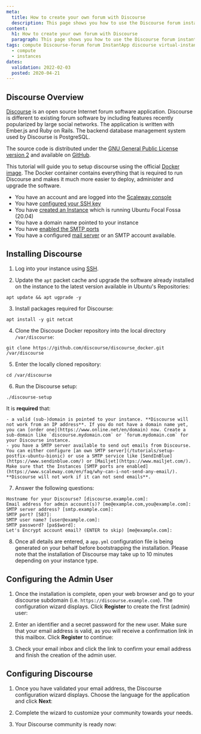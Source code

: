 ```yaml
---
meta:
  title: How to create your own forum with Discourse
  description: This page shows you how to use the Discourse forum instant app on your Instance.
content:
  h1: How to create your own forum with Discourse
  paragraph: This page shows you how to use the Discourse forum instant app on your Instance.
tags: compute Discourse-forum forum InstantApp discourse virtual-instance
  - compute
  - instances
dates:
  validation: 2022-02-03
  posted: 2020-04-21
---
```


## Discourse Overview

[Discourse](https://www.discourse.org) is an open source Internet forum software application. Discourse is different to existing forum software by including features recently popularized by large social networks. The application is written with Ember.js and Ruby on Rails. The backend database management system used by Discourse is PostgreSQL.

The source code is distributed under the [GNU General Public License version 2](https://www.gnu.org/licenses/old-licenses/gpl-2.0.html) and available on [GitHub](https://github.com/discourse/discourse).

This tutorial will guide you to setup discourse using the official [Docker image](https://github.com/discourse/discourse_docker). The Docker container contains everything that is required to run Discourse and makes it much more easier to deploy, administer and upgrade the software.

<Message type="requirement">

- You have an account and are logged into the [Scaleway console](https://console.scaleway.com)
- You have [configured your SSH key](/console/my-project/how-to/create-ssh-key)
- You have [created an Instance](/compute/instances/how-to/create-an-instance/) which is running Ubuntu Focal Fossa (20.04)
- You have a domain name pointed to your instance
- You have [enabled the SMTP ports](https://www.scaleway.com/en/faq/why-can-i-not-send-any-email/)
- You have a configured [mail server](/tutorials/setup-postfix-ubuntu-bionic) or an SMTP account available.

</Message>

## Installing Discourse

1. Log into your instance using [SSH](/compute/instances/how-to/connect-to-instance).

2. Update the `apt` packet cache and upgrade the software already installed on the instance to the latest version available in Ubuntu's Repositories:

  ```
  apt update && apt ugprade -y
  ```

3. Install packages required for Discourse:

  ```
  apt install -y git netcat
  ```

4. Clone the Discouse Docker repository into the local directory `/var/discourse`:

  ```
  git clone https://github.com/discourse/discourse_docker.git /var/discourse
  ```

5. Enter the locally cloned repository:

  ```
  cd /var/discourse
  ```

6. Run the Discourse setup:

  ```
  ./discourse-setup
  ```

  <Message type="important">
  
  It is **required** that:

    - a valid (sub-)domain is pointed to your instance. **Discourse will not work from an IP address**. If you do not have a domain name yet, you can [order one](https://www.online.net/en/domain) now. Create a sub-domain like `discourse.mydomain.com` or `forum.mydomain.com` for your Discourse instance.
    - you have a SMTP server available to send out emails from Discourse. You can either configure [an own SMTP server](/tutorials/setup-postfix-ubuntu-bionic) or use a SMTP service like [SendInBlue](https://www.sendinblue.com/) or [Mailjet](https://www.mailjet.com/). Make sure that the Instances [SMTP ports are enabled](https://www.scaleway.com/en/faq/why-can-i-not-send-any-email/). **Discourse will not work if it can not send emails**.

  </Message>

7. Answer the following questions:

  ```
  Hostname for your Discourse? [discourse.example.com]:
  Email address for admin account(s)? [me@example.com,you@example.com]:
  SMTP server address? [smtp.example.com]:
  SMTP port? [587]:
  SMTP user name? [user@example.com]:
  SMTP password? [pa$$word]:
  Let's Encrypt account email? (ENTER to skip) [me@example.com]:
  ```

8. Once all details are entered, a `app.yml` configuration file is being generated on your behalf before bootstrapping the installation. Please note that the installation of Discourse may take up to 10 minutes depending on your instance type.

## Configuring the Admin User

1. Once the installation is complete, open your web browser and go to your discourse subdomain (i.e. `https://discourse.example.com`). The configuration wizard displays. Click **Register** to create the first (admin) user:

  <Lightbox src="scaleway-discourse01.webp" alt="" />

2. Enter an identifier and a secret password for the new user. Make sure that your email address is valid, as you will receive a confirmation link in this mailbox. Click **Register** to continue:

  <Lightbox src="scaleway-discourse02.webp" alt="" />

3. Check your email inbox and click the link to confirm your email address and finish the creation of the admin user.

## Configuring Discourse

1. Once you have validated your email address, the Discourse configuration wizard displays. Choose the language for the application and click **Next**:

  <Lightbox src="scaleway-discourse04.webp" alt="" />

2. Complete the wizard to customize your community towards your needs.

3. Your Discourse community is ready now:

  <Lightbox src="scaleway-discourse05.webp" alt="" />
